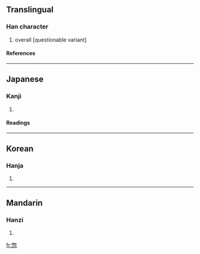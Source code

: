 ==Translingual==
===Han character===
{{Han char|rn=61|rad=心|as=08|sn=12|four=|canj=竹竹心 (HHP)}}
# overall [questionable variant]
====References====
{{Han ref|kx=0392.030|dkj=10829|dj=0727.070|hdz=42311.080|uh=60E3|ud=24803}}
----
==Japanese==
===Kanji===
{{ja-kanji|grade=|rs=心08}}
# {{defn|Japanese}} 
====Readings====
{{ja-readings|on=[[そう]] (sō)|kun=[[いそがしい]] (isogashii), [[そうじて]] (soujite)}}
----
==Korean==
===Hanja===
{{ko-hanja|hangeul=총|eumhun=|rv=chong|mr=ch'ong|y=chong}}
# {{defn|Korean}}
----
==Mandarin==
===Hanzi===
{{cmn-hanzi|pin=[[běi]] ([[bei3]]), [[zǒng]] ([[zong3]])|wg=pei<sup>3</sup>, tsung<sup>3</sup>}}
# {{defn|Mandarin}}

[[fr:惣]]